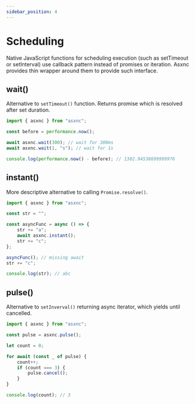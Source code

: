 ```yaml
---
sidebar_position: 4
---
```


# Scheduling

Native JavaScript functions for scheduling execution (such as setTimeout or
setInterval) use callback pattern instead of promises or iteration. Asxnc
provides thin wrapper around them to provide such interface.

## wait()

Alternative to `setTimeout()` function. Returns promise which is resolved after set
duration.

```typescript
import { asxnc } from "asxnc";

const before = performance.now();

await asxnc.wait(300); // wait for 300ms
await asxnc.wait(1, "s"); // wait for 1s

console.log(performance.now() - before); // 1302.94538699999976
```

## instant()

More descriptive alternative to calling `Promise.resolve()`.

```typescript
import { asxnc } from "asxnc";

const str = "";

const asyncFunc = async () => {
	str += "a";
	await asxnc.instant();
	str += "c";
};

asyncFunc(); // missing await
str += "c";

console.log(str); // abc
```

## pulse()

Alternative to `setInverval()` returning async iterator, which yields until
cancelled.

```typescript
import { asxnc } from "asxnc";

const pulse = asxnc.pulse();

let count = 0;

for await (const _ of pulse) {
	count++;
	if (count === 3) {
		pulse.cancel();
	}
}

console.log(count); // 3
```
